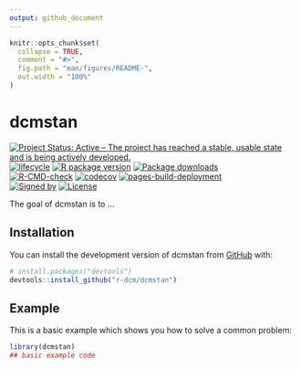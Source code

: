 ```yaml
---
output: github_document
---
```


<!-- README.md is generated from README.Rmd. Please edit that file -->

```r
knitr::opts_chunk$set(
  collapse = TRUE,
  comment = "#>",
  fig.path = "man/figures/README-",
  out.width = "100%"
)
```

# dcmstan

<!-- badges: start -->
[![Project Status: Active – The project has reached a stable, usable state and is being actively developed.](https://www.repostatus.org/badges/latest/active.svg)](https://www.repostatus.org/#active)
[![lifecycle](https://img.shields.io/badge/lifecycle-stable-brightgreen.svg)](https://lifecycle.r-lib.org/articles/stages.html)
[![R package version](https://www.r-pkg.org/badges/version/dcmstan)](https://cran.r-project.org/package=dcmstan)
[![Package downloads](https://cranlogs.r-pkg.org/badges/grand-total/dcmstan)](https://cran.r-project.org/package=dcmstan)</br>
[![R-CMD-check](https://github.com/r-dcm/dcmstan/actions/workflows/R-CMD-check.yaml/badge.svg)](https://github.com/r-dcm/dcmstan/actions/workflows/R-CMD-check.yaml)
[![codecov](https://codecov.io/gh/r-dcm/dcmstan/graph/badge.svg?token=D6qTsKTROZ)](https://codecov.io/gh/r-dcm/dcmstan)
[![pages-build-deployment](https://github.com/r-dcm/dcmstan/actions/workflows/pages/pages-build-deployment/badge.svg)](https://github.com/r-dcm/dcmstan/actions/workflows/pages/pages-build-deployment)</br>
[![Signed by](https://img.shields.io/badge/Keybase-Verified-brightgreen.svg)](https://keybase.io/wjakethompson)
[![License](https://img.shields.io/badge/License-MIT-blue.svg)](https://opensource.org/license/mit)
<!-- badges: end -->

The goal of dcmstan is to ...

## Installation

You can install the development version of dcmstan from [GitHub](https://github.com/) with:

``` r
# install.packages("devtools")
devtools::install_github("r-dcm/dcmstan")
```

## Example

This is a basic example which shows you how to solve a common problem:

```r
library(dcmstan)
## basic example code
```
